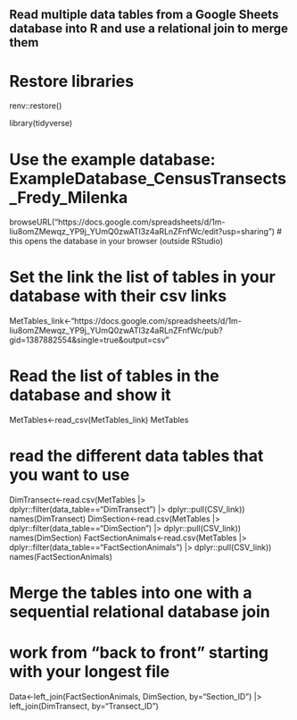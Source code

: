 ## Read multiple data tables from a Google Sheets database into R and use a relational join to merge them

#  Restore libraries
renv::restore()

library(tidyverse)

# Use the example database: ExampleDatabase_CensusTransects_Fredy_Milenka
browseURL("https://docs.google.com/spreadsheets/d/1m-liu8omZMewqz_YP9j_YUmQ0zwATl3z4aRLnZFnfWc/edit?usp=sharing") # this opens the database in your browser (outside RStudio)

# Set the link the list of tables in your database with their csv links
MetTables_link<-"https://docs.google.com/spreadsheets/d/1m-liu8omZMewqz_YP9j_YUmQ0zwATl3z4aRLnZFnfWc/pub?gid=1387882554&single=true&output=csv"

# Read the list of tables in the database and show it
MetTables<-read_csv(MetTables_link)
MetTables

# read the different data tables that you want to use
DimTransect<-read.csv(MetTables |> 
                        dplyr::filter(data_table=="DimTransect") |>
                        dplyr::pull(CSV_link))
names(DimTransect)
DimSection<-read.csv(MetTables |> 
                       dplyr::filter(data_table=="DimSection") |>
                       dplyr::pull(CSV_link))
names(DimSection)
FactSectionAnimals<-read.csv(MetTables |> 
                               dplyr::filter(data_table=="FactSectionAnimals") |>
                               dplyr::pull(CSV_link))
names(FactSectionAnimals)

# Merge the tables into one with a sequential relational database join
# work from "back to front" starting with your longest file
Data<-left_join(FactSectionAnimals, DimSection, by="Section_ID") |>
      left_join(DimTransect, by="Transect_ID") 

